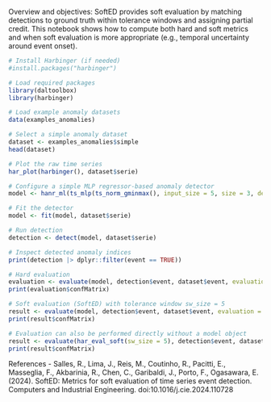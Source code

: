 Overview and objectives: SoftED provides soft evaluation by matching detections to ground truth within tolerance windows and assigning partial credit. This notebook shows how to compute both hard and soft metrics and when soft evaluation is more appropriate (e.g., temporal uncertainty around event onset).

```r
# Install Harbinger (if needed)
#install.packages("harbinger")
```

```r
# Load required packages
library(daltoolbox)
library(harbinger) 
```

```r
# Load example anomaly datasets
data(examples_anomalies)
```

```r
# Select a simple anomaly dataset
dataset <- examples_anomalies$simple
head(dataset)
```

```r
# Plot the raw time series
har_plot(harbinger(), dataset$serie)
```

```r
# Configure a simple MLP regressor-based anomaly detector
model <- hanr_ml(ts_mlp(ts_norm_gminmax(), input_size = 5, size = 3, decay = 0))
```

```r
# Fit the detector
model <- fit(model, dataset$serie)
```

```r
# Run detection 
detection <- detect(model, dataset$serie)
```

```r
# Inspect detected anomaly indices
print(detection |> dplyr::filter(event == TRUE))
```

```r
# Hard evaluation
evaluation <- evaluate(model, detection$event, dataset$event, evaluation = har_eval())
print(evaluation$confMatrix)
```

```r
# Soft evaluation (SoftED) with tolerance window sw_size = 5
result <- evaluate(model, detection$event, dataset$event, evaluation = har_eval_soft(sw_size = 5))
print(result$confMatrix)
```

```r
# Evaluation can also be performed directly without a model object
result <- evaluate(har_eval_soft(sw_size = 5), detection$event, dataset$event)
print(result$confMatrix)
```

References
- Salles, R., Lima, J., Reis, M., Coutinho, R., Pacitti, E., Masseglia, F., Akbarinia, R., Chen, C., Garibaldi, J., Porto, F., Ogasawara, E. (2024). SoftED: Metrics for soft evaluation of time series event detection. Computers and Industrial Engineering. doi:10.1016/j.cie.2024.110728
